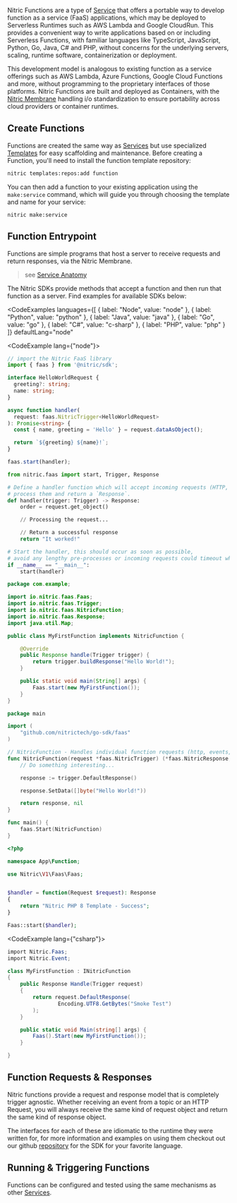 Nitric Functions are a type of [Service](./overview) that offers a portable way to develop function as a service (FaaS) applications, which may be deployed to Serverless Runtimes such as AWS Lambda and Google CloudRun. This provides a convenient way to write applications based on or including Serverless Functions, with familiar languages like TypeScript, JavaScript, Python, Go, Java, C# and PHP, without concerns for the underlying servers, scaling, runtime software, containerization or deployment.

This development model is analogous to existing function as a service offerings such as AWS Lambda, Azure Functions, Google Cloud Functions and more, without programming to the proprietary interfaces of those platforms. Nitric Functions are built and deployed as Containers, with the [Nitric Membrane](./nitric-membrane) handling i/o standardization to ensure portability across cloud providers or container runtimes.

## Create Functions

Functions are created the same way as [Services](./overview) but use specialized [Templates](./services-templates) for easy scaffolding and maintenance. Before creating a Function, you'll need to install the function template repository:

```bash
nitric templates:repos:add function
```

You can then add a function to your existing application using the `make:service` command, which will guide you through choosing the template and name for your service:

```
nitric make:service
```

## Function Entrypoint

Functions are simple programs that host a server to receive requests and return responses, via the Nitric Membrane.

> see [Service Anatomy](./services#service-anatomy)

The Nitric SDKs provide methods that accept a function and then run that function as a server. Find examples for available SDKs below:

<CodeExamples
	languages={[
	{
		label: "Node",
		value: "node"
	},
	{
		label: "Python",
		value: "python"
	},
	{
		label: "Java",
		value: "java"
	},
	{
		label: "Go",
		value: "go"
	},
	{
		label: "C#",
		value: "c-sharp"
	},
	{
		label: "PHP",
		value: "php"
	}
	]}
	defaultLang="node"
>
<CodeExample lang={"node"}>

```typescript
// import the Nitric FaaS library
import { faas } from '@nitric/sdk';

interface HelloWorldRequest {
  greeting?: string;
  name: string;
}

async function handler(
  request: faas.NitricTrigger<HelloWorldRequest>
): Promise<string> {
  const { name, greeting = 'Hello' } = request.dataAsObject();

  return `${greeting} ${name}!`;
}

faas.start(handler);
```

</CodeExample>
<CodeExample lang="python">

```python
from nitric.faas import start, Trigger, Response

# Define a handler function which will accept incoming requests (HTTP, Events, etc.)
# process them and return a `Response`.
def handler(trigger: Trigger) -> Response:
    order = request.get_object()

	// Processing the request...

	// Return a successful response
    return "It worked!"

# Start the handler, this should occur as soon as possible,
# avoid any lengthy pre-processes or incoming requests could timeout while waiting.
if __name__ == "__main__":
    start(handler)
```

</CodeExample>

<CodeExample lang="java">

```java
package com.example;

import io.nitric.faas.Faas;
import io.nitric.faas.Trigger;
import io.nitric.faas.NitricFunction;
import io.nitric.faas.Response;
import java.util.Map;

public class MyFirstFunction implements NitricFunction {

	@Override
	public Response handle(Trigger trigger) {
		return trigger.buildResponse("Hello World!");
	}

	public static void main(String[] args) {
		Faas.start(new MyFirstFunction());
	}
}
```

</CodeExample>

<CodeExample lang="go">

```go
package main

import (
	"github.com/nitrictech/go-sdk/faas"
)

// NitricFunction - Handles individual function requests (http, events, etc.)
func NitricFunction(request *faas.NitricTrigger) (*faas.NitricResponse, error) {
	// Do something interesting...

	response := trigger.DefaultResponse()

	response.SetData([]byte("Hello World!"))

	return response, nil
}

func main() {
	faas.Start(NitricFunction)
}
```

</CodeExample>

<CodeExample lang="php">

```php
<?php

namespace App\Function;

use Nitric\V1\Faas\Faas;


$handler = function(Request $request): Response
{
	return "Nitric PHP 8 Template - Success";
}

Faas::start($handler);
```

</CodeExample>

<CodeExample lang={"csharp"}>

```csharp
import Nitric.Faas;
import Nitric.Event;

class MyFirstFunction : INitricFunction
{
	public Response Handle(Trigger request)
	{
		return request.DefaultResponse(
				Encoding.UTF8.GetBytes("Smoke Test")
		);	
	}

	public static void Main(string[] args) {
		Faas().Start(new MyFirstFunction());
	}

}
```

</CodeExample>

</CodeExamples>

## Function Requests & Responses

Nitric functions provide a request and response model that is completely trigger agnostic. Whether receiving an event from a topic or an HTTP Request, you will always receive the same kind of request object and return the same kind of response object.

The interfaces for each of these are idiomatic to the runtime they were written for, for more information and examples on using them
checkout out our github [repository](https://github.com/nitrictech) for the SDK for your favorite language.

## Running & Triggering Functions

Functions can be configured and tested using the same mechanisms as other [Services](./services#running-services).
